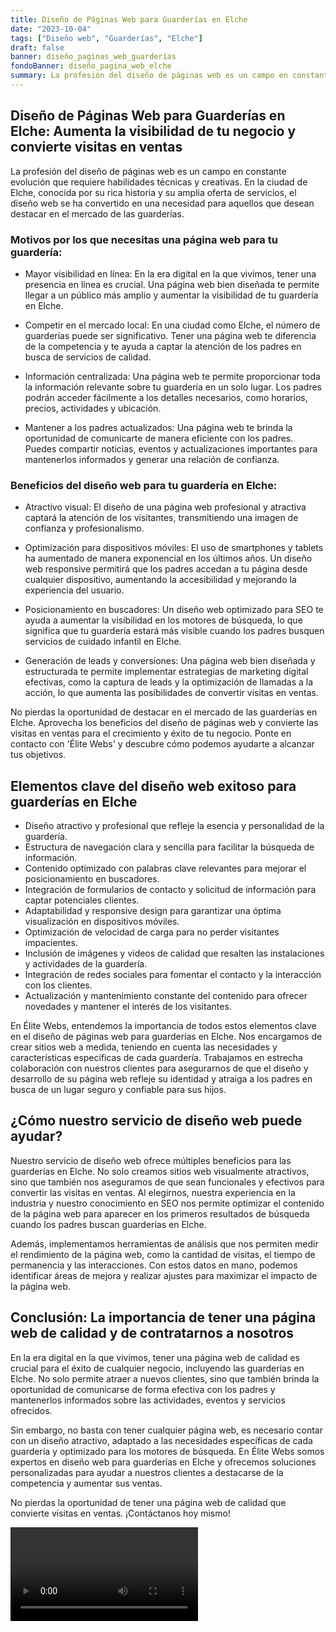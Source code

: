 ```yaml
---
title: Diseño de Páginas Web para Guarderías en Elche
date: "2023-10-04"
tags: ["Diseño web", "Guarderías", "Elche"]
draft: false
banner: diseño_paginas_web_guarderías
fondoBanner: diseño_pagina_web_elche
summary: La profesión del diseño de páginas web es un campo en constante evolución que requiere habilidades técnicas y creativas. En la ciudad de Elche, conocida por su rica historia y su amplia oferta de servicios, el diseño web se ha convertido en una necesidad para aquellos que desean destacar en el mercado de las guarderías.
---
```



## Diseño de Páginas Web para Guarderías en Elche: Aumenta la visibilidad de tu negocio y convierte visitas en ventas

La profesión del diseño de páginas web es un campo en constante evolución que requiere habilidades técnicas y creativas. En la ciudad de Elche, conocida por su rica historia y su amplia oferta de servicios, el diseño web se ha convertido en una necesidad para aquellos que desean destacar en el mercado de las guarderías.

### Motivos por los que necesitas una página web para tu guardería:

- Mayor visibilidad en línea: En la era digital en la que vivimos, tener una presencia en línea es crucial. Una página web bien diseñada te permite llegar a un público más amplio y aumentar la visibilidad de tu guardería en Elche.

- Competir en el mercado local: En una ciudad como Elche, el número de guarderías puede ser significativo. Tener una página web te diferencia de la competencia y te ayuda a captar la atención de los padres en busca de servicios de calidad.

- Información centralizada: Una página web te permite proporcionar toda la información relevante sobre tu guardería en un solo lugar. Los padres podrán acceder fácilmente a los detalles necesarios, como horarios, precios, actividades y ubicación.

- Mantener a los padres actualizados: Una página web te brinda la oportunidad de comunicarte de manera eficiente con los padres. Puedes compartir noticias, eventos y actualizaciones importantes para mantenerlos informados y generar una relación de confianza.

### Beneficios del diseño web para tu guardería en Elche:

- Atractivo visual: El diseño de una página web profesional y atractiva captará la atención de los visitantes, transmitiendo una imagen de confianza y profesionalismo.

- Optimización para dispositivos móviles: El uso de smartphones y tablets ha aumentado de manera exponencial en los últimos años. Un diseño web responsive permitirá que los padres accedan a tu página desde cualquier dispositivo, aumentando la accesibilidad y mejorando la experiencia del usuario.

- Posicionamiento en buscadores: Un diseño web optimizado para SEO te ayuda a aumentar la visibilidad en los motores de búsqueda, lo que significa que tu guardería estará más visible cuando los padres busquen servicios de cuidado infantil en Elche.

- Generación de leads y conversiones: Una página web bien diseñada y estructurada te permite implementar estrategias de marketing digital efectivas, como la captura de leads y la optimización de llamadas a la acción, lo que aumenta las posibilidades de convertir visitas en ventas.

No pierdas la oportunidad de destacar en el mercado de las guarderías en Elche. Aprovecha los beneficios del diseño de páginas web y convierte las visitas en ventas para el crecimiento y éxito de tu negocio. Ponte en contacto con 'Élite Webs' y descubre cómo podemos ayudarte a alcanzar tus objetivos.

<GifSeo />

<Cta />

## Elementos clave del diseño web exitoso para guarderías en Elche

- Diseño atractivo y profesional que refleje la esencia y personalidad de la guardería.
- Estructura de navegación clara y sencilla para facilitar la búsqueda de información.
- Contenido optimizado con palabras clave relevantes para mejorar el posicionamiento en buscadores.
- Integración de formularios de contacto y solicitud de información para captar potenciales clientes.
- Adaptabilidad y responsive design para garantizar una óptima visualización en dispositivos móviles.
- Optimización de velocidad de carga para no perder visitantes impacientes.
- Inclusión de imágenes y videos de calidad que resalten las instalaciones y actividades de la guardería.
- Integración de redes sociales para fomentar el contacto y la interacción con los clientes.
- Actualización y mantenimiento constante del contenido para ofrecer novedades y mantener el interés de los visitantes.

En Élite Webs, entendemos la importancia de todos estos elementos clave en el diseño de páginas web para guarderías en Elche. Nos encargamos de crear sitios web a medida, teniendo en cuenta las necesidades y características específicas de cada guardería. Trabajamos en estrecha colaboración con nuestros clientes para asegurarnos de que el diseño y desarrollo de su página web refleje su identidad y atraiga a los padres en busca de un lugar seguro y confiable para sus hijos.

## ¿Cómo nuestro servicio de diseño web puede ayudar?

Nuestro servicio de diseño web ofrece múltiples beneficios para las guarderías en Elche. No solo creamos sitios web visualmente atractivos, sino que también nos aseguramos de que sean funcionales y efectivos para convertir las visitas en ventas. Al elegirnos, nuestra experiencia en la industria y nuestro conocimiento en SEO nos permite optimizar el contenido de la página web para aparecer en los primeros resultados de búsqueda cuando los padres buscan guarderías en Elche.

Además, implementamos herramientas de análisis que nos permiten medir el rendimiento de la página web, como la cantidad de visitas, el tiempo de permanencia y las interacciones. Con estos datos en mano, podemos identificar áreas de mejora y realizar ajustes para maximizar el impacto de la página web.

## Conclusión: La importancia de tener una página web de calidad y de contratarnos a nosotros

En la era digital en la que vivimos, tener una página web de calidad es crucial para el éxito de cualquier negocio, incluyendo las guarderías en Elche. No solo permite atraer a nuevos clientes, sino que también brinda la oportunidad de comunicarse de forma efectiva con los padres y mantenerlos informados sobre las actividades, eventos y servicios ofrecidos.

Sin embargo, no basta con tener cualquier página web, es necesario contar con un diseño atractivo, adaptado a las necesidades específicas de cada guardería y optimizado para los motores de búsqueda. En Élite Webs somos expertos en diseño web para guarderías en Elche y ofrecemos soluciones personalizadas para ayudar a nuestros clientes a destacarse de la competencia y aumentar sus ventas.

No pierdas la oportunidad de tener una página web de calidad que convierte visitas en ventas. ¡Contáctanos hoy mismo!

<Video />

<CtaBot job="Guarderías" city="Elche" />

<Gmaps query="Elche+españa+maps" />
